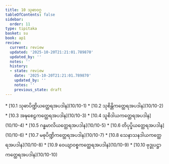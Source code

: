 ```yaml
---
title: 10 သုဓာဝဂ္ဂ
tableOfContents: false
sidebar:
  order: 11
type: tipitaka
basket: su
book: ap1
review:
  current: review
  updated: '2025-10-20T21:21:01.789870'
  updated_by: ''
  notes: ''
  history:
  - state: review
    date: '2025-10-20T21:21:01.789870'
    updated_by: ''
    notes: ''
    previous_state: draft
---
```



<DynamicBreadcrumb />


<ReviewStatus review={frontmatter.review} showDetails={true} />

<HypothesisAnnotation frontmatter={frontmatter} />



<TableOfContents book="ap1" section="10">
* [10.1 သုဓာပိဏ္ဍိယတ္ထေရအပဒါန](10/10-1)
* [10.2 သုစိန္တိကတ္ထေရအပဒါန](10/10-2)
* [10.3 အဍ္ဎစေဠကတ္ထေရအပဒါန](10/10-3)
* [10.4 သူစိဒါယကတ္ထေရအပဒါန](10/10-4)
* [10.5 ဂန္ဓမာလိယတ္ထေရအပဒါန](10/10-5)
* [10.6 တိပုပ္ဖိယတ္ထေရအပဒါန](10/10-6)
* [10.7 မဓုပိဏ္ဍိကတ္ထေရအပဒါန](10/10-7)
* [10.8 သေနာသနဒါယကတ္ထေရအပဒါန](10/10-8)
* [10.9 ဝေယျာဝစ္စကတ္ထေရအပဒါန](10/10-9)
* [10.10 ဗုဒ္ဓုပဋ္ဌာကတ္ထေရအပဒါန](10/10-10)
</TableOfContents>